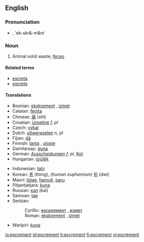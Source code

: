 ==English==

===Pronunciation===
*{{IPA|/'ek.skrə.mənt/}}, 'ek-skr&-m&nt

===Noun===
{{en-noun|-}}

# Animal solid waste; [[feces]].

====Related terms====
*[[excreta]]
*[[excrete]]

====Translations====
{{trans-top|animal solid waste}}
*Bosnian: [[ekskrement#Bosnian|ekskrement]] {{m}}, [[izmet#Bosnian|izmet]] {{m}}
*Catalan: [[femta]] {{f}}
*Chinese: [[屎]] (shǐ)
*Croatian: [[izmetine]] ''f, pl''
*Czech: [[výkal]] {{m}}
*Dutch: [[uitwerpselen]] ''n, pl''
*Fijian: [[dā]]
*Finnish: [[lanta]] {{italbrac|animal excrement}}, [[uloste]] {{italbrac|human excrement}}
*Gamilaraay: [[guna]]
*German: [[Ausscheidungen]] ''f, pl'', [[Kot]] {{m}}
*Hungarian: [[ürülék]]
{{trans-mid}}
*Indonesian: [[tahi]]
*Korean: [[똥]] (ttong), (''human euphemism'') [[뒤]] (dwi)
*Maori: [[tūtae]], [[hamuti]], [[paru]]
*Pitjantjatjara: [[kuna]]
*Russian: [[кал]] (kal) {{m}}
*Samoan: [[tae]]
*Serbian:
*:Cyrillic: [[екскремент#Serbian|екскремент]] {{m}}, [[измет#Serbian|измет]] {{m}}
*:Roman: [[ekskrement#Serbian|ekskrement]] {{m}}, [[izmet#Serbian|izmet]] {{m}}
*Warlpiri: [[kuna]]
{{trans-bottom}}

[[io:excrement]]
[[id:excrement]]
[[it:excrement]]
[[fi:excrement]]
[[vi:excrement]]